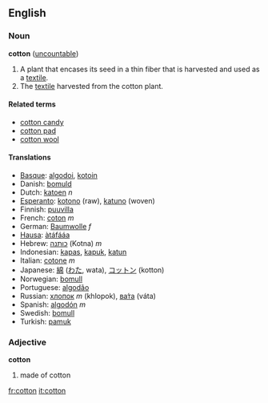 ==English==
=== Noun ===
'''cotton''' ([[uncountable]])

#A plant that encases its seed in a thin fiber that is harvested and used as a [[textile]].
# The [[textile]] harvested from the cotton plant.

==== Related terms ====
*[[cotton candy]]
*[[cotton pad]]
*[[cotton wool]]

==== Translations ====
*[[Basque]]: [[algodoi]], [[kotoin]]
*Danish: [[bomuld]]
*Dutch: [[katoen]] ''n''
*[[Esperanto]]: [[kotono]] (raw), [[katuno]] (woven)
*Finnish: [[puuvilla]]
*French: [[coton]] ''m''
*German: [[Baumwolle]] ''f''
*[[Hausa]]: [[àtáfááa]]
*Hebrew: [[כותנה]] (Kotna) ''m''
*Indonesian: [[kapas]], [[kapuk]], [[katun]]
*Italian: [[cotone]] ''m''
*Japanese: [[綿]] ([[わた]], wata), [[コットン]] (kotton)
*Norwegian: [[bomull]]
*Portuguese: [[algodão]]
*Russian: [[хлопок]] ''m'' (khlopok), [[вата|ва́та]] (váta)
*Spanish: [[algodón]] ''m''
*Swedish: [[bomull]]
*Turkish: [[pamuk]]

=== Adjective ===
'''cotton'''

# made of cotton

[[fr:cotton]]
[[it:cotton]]